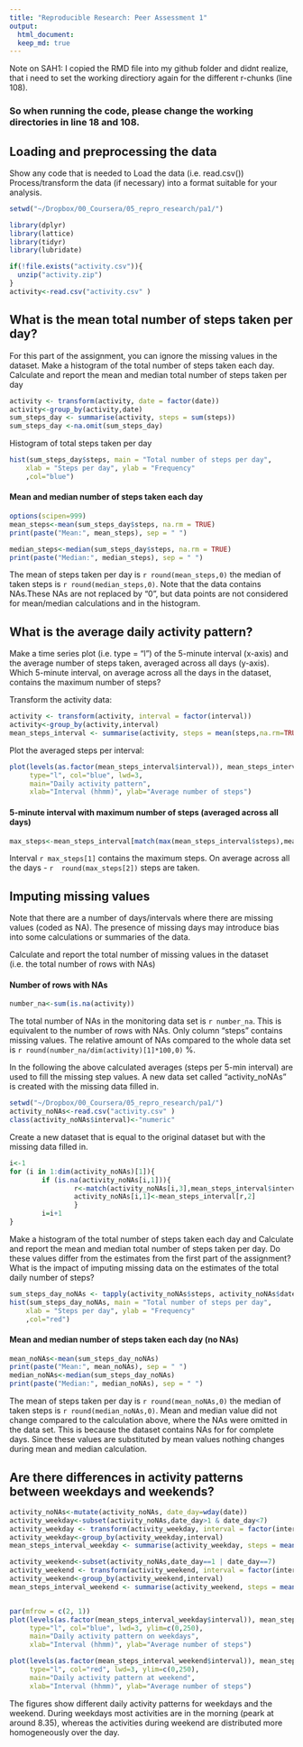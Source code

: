 ```yaml
---
title: "Reproducible Research: Peer Assessment 1"
output: 
  html_document:
  keep_md: true
---
```


Note on SAH1: I copied the RMD file into my github folder and didnt realize, that i need to 
set the working directiory again for the different r-chunks (line 108). 

### So when running the code, please change the working directories in line 18 and 108.


## Loading and preprocessing the data

Show any code that is needed to Load the data (i.e. read.csv())
Process/transform the data (if necessary) into a format suitable for your analysis.

```r
setwd("~/Dropbox/00_Coursera/05_repro_research/pa1/")

library(dplyr)
library(lattice)
library(tidyr)
library(lubridate)

if(!file.exists("activity.csv")){
  unzip("activity.zip")
}
activity<-read.csv("activity.csv" )
```


## What is the mean total number of steps taken per day?
For this part of the assignment, you can ignore the missing values in the dataset.
Make a histogram of the total number of steps taken each day. Calculate and report 
the mean and median total number of steps taken per day


```r
activity <- transform(activity, date = factor(date))
activity<-group_by(activity,date)
sum_steps_day <- summarise(activity, steps = sum(steps))
sum_steps_day <-na.omit(sum_steps_day)
```

Histogram of total steps taken per day

```r
hist(sum_steps_day$steps, main = "Total number of steps per day", 
    xlab = "Steps per day", ylab = "Frequency"
    ,col="blue")
```

#### Mean and median number of steps taken each day

```r
options(scipen=999)
mean_steps<-mean(sum_steps_day$steps, na.rm = TRUE)
print(paste("Mean:", mean_steps), sep = " ")

median_steps<-median(sum_steps_day$steps, na.rm = TRUE)
print(paste("Median:", median_steps), sep = " ")
```
The mean of steps taken per day is `r round(mean_steps,0)` the median of taken steps is `r round(median_steps,0)`.
Note that the data contains NAs.These NAs are not replaced by "0", but data points are not considered for mean/median calculations and in the histogram.


## What is the average daily activity pattern?
 Make a time series plot (i.e. type = "l") of the 5-minute interval (x-axis) and the average number of steps taken, averaged across all days (y-axis). Which 5-minute interval, on average across all the days in the dataset, contains the maximum number of steps?

Transform the activity data:
```r
activity <- transform(activity, interval = factor(interval))
activity<-group_by(activity,interval)
mean_steps_interval <- summarise(activity, steps = mean(steps,na.rm=TRUE))
```

Plot the averaged steps per interval:
```r
plot(levels(as.factor(mean_steps_interval$interval)), mean_steps_interval$steps, 
     type="l", col="blue", lwd=3, 
     main="Daily activity pattern", 
     xlab="Interval (hhmm)", ylab="Average number of steps")

```

#### 5-minute interval with maximum number of steps (averaged across all days)
```r
max_steps<-mean_steps_interval[match(max(mean_steps_interval$steps),mean_steps_interval$steps),]
```

Interval `r max_steps[1]` contains the maximum steps. On average across all the days - `r  round(max_steps[2])` steps are taken. 

## Imputing missing values
Note that there are a number of days/intervals where there are missing values (coded as NA). The presence of missing days may introduce bias into some calculations or summaries of the data.

Calculate and report the total number of missing values in the dataset (i.e. the total number of rows with NAs)



#### Number of rows with NAs

```r
number_na<-sum(is.na(activity))
```
The total number of NAs in the monitoring data set is `r number_na `. This is equivalent to the number of rows with NAs. Only column "steps" contains missing values. The relative amount of NAs compared to the whole data set is `r round(number_na/dim(activity)[1]*100,0)` %. 


In the following the above calculated averages (steps per 5-min interval) are used to fill the missing step values. A new data set called "activity_noNAs" is created with the missing data filled in. 

```r
setwd("~/Dropbox/00_Coursera/05_repro_research/pa1/")
activity_noNAs<-read.csv("activity.csv" )
class(activity_noNAs$interval)<-"numeric"
```

Create a new dataset that is equal to the original dataset but with the missing data filled in.

```r
i<-1
for (i in 1:dim(activity_noNAs)[1]){
        if (is.na(activity_noNAs[i,1])){
                r<-match(activity_noNAs[i,3],mean_steps_interval$interval)
                activity_noNAs[i,1]<-mean_steps_interval[r,2]
                }
        i=i+1
}       
```


Make a histogram of the total number of steps taken each day and Calculate and report the mean and median total number of steps taken per day. Do these values differ from the estimates from the first part of the assignment? What is the impact of imputing missing data on the estimates of the total daily number of steps?

```r
sum_steps_day_noNAs <- tapply(activity_noNAs$steps, activity_noNAs$date, sum, na.rm = TRUE)
hist(sum_steps_day_noNAs, main = "Total number of steps per day", 
    xlab = "Steps per day", ylab = "Frequency"
    ,col="red")
```

#### Mean and median number of steps taken each day (no NAs) 

```r
mean_noNAs<-mean(sum_steps_day_noNAs)
print(paste("Mean:", mean_noNAs), sep = " ")
median_noNAs<-median(sum_steps_day_noNAs)
print(paste("Median:", median_noNAs), sep = " ")
```
The mean of steps taken per day is `r round(mean_noNAs,0)` the median of taken steps is `r round(median_noNAs,0)`. Mean and median value did not change compared to the calculation above, where the NAs were omitted in the data set. This is because the dataset contains NAs for for complete days. Since these values are substituted by mean values nothing changes during mean and median calculation.


## Are there differences in activity patterns between weekdays and weekends?

```r
activity_noNAs<-mutate(activity_noNAs, date_day=wday(date))
activity_weekday<-subset(activity_noNAs,date_day>1 & date_day<7)
activity_weekday <- transform(activity_weekday, interval = factor(interval))
activity_weekday<-group_by(activity_weekday,interval)
mean_steps_interval_weekday <- summarise(activity_weekday, steps = mean(steps,na.rm=TRUE))

activity_weekend<-subset(activity_noNAs,date_day==1 | date_day==7)
activity_weekend <- transform(activity_weekend, interval = factor(interval))
activity_weekend<-group_by(activity_weekend,interval)
mean_steps_interval_weekend <- summarise(activity_weekend, steps = mean(steps,na.rm=TRUE))


par(mfrow = c(2, 1))
plot(levels(as.factor(mean_steps_interval_weekday$interval)), mean_steps_interval_weekday$steps, 
     type="l", col="blue", lwd=3, ylim=c(0,250),
     main="Daily activity pattern on weekdays", 
     xlab="Interval (hhmm)", ylab="Average number of steps")

plot(levels(as.factor(mean_steps_interval_weekend$interval)), mean_steps_interval_weekend$steps, 
     type="l", col="red", lwd=3, ylim=c(0,250),
     main="Daily activity pattern at weekend",
     xlab="Interval (hhmm)", ylab="Average number of steps")
```

The figures show different daily activity patterns for weekdays and the weekend. During weekdays most activities are in the morning (peark at around 8.35), whereas the activities during weekend are distributed more homogeneously over the day.



